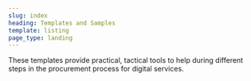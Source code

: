 ```yaml
---
slug: index
heading: Templates and Samples
template: listing
page_type: landing
---
```

These templates provide practical, tactical tools to help during different steps in the procurement process for digital services.